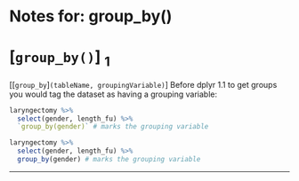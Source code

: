 # Notes for: group_by()
# [`group_by()`] $_1$
[[`group_by`]`(tableName, groupingVariable)`]
Before dplyr 1.1 to get groups you would tag the dataset as having a grouping variable:
```r
laryngectomy %>%
  select(gender, length_fu) %>% 
  `group_by(gender)` # marks the grouping variable
```
```r
laryngectomy %>%
  select(gender, length_fu) %>% 
  group_by(gender) # marks the grouping variable
```
---